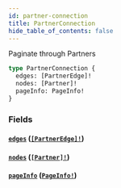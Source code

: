 ```yaml
---
id: partner-connection
title: PartnerConnection
hide_table_of_contents: false
---
```



Paginate through Partners

```graphql
type PartnerConnection {
  edges: [PartnerEdge]!
  nodes: [Partner]!
  pageInfo: PageInfo!
}
```


### Fields

#### [`edges`](#) ([`[PartnerEdge]!`](/adminidentity/api/graphql-admin/reference/objects/partner-edge))




#### [`nodes`](#) ([`[Partner]!`](/adminidentity/api/graphql-admin/reference/objects/partner))




#### [`pageInfo`](#) ([`PageInfo!`](/adminidentity/api/graphql-admin/reference/objects/page-info))






